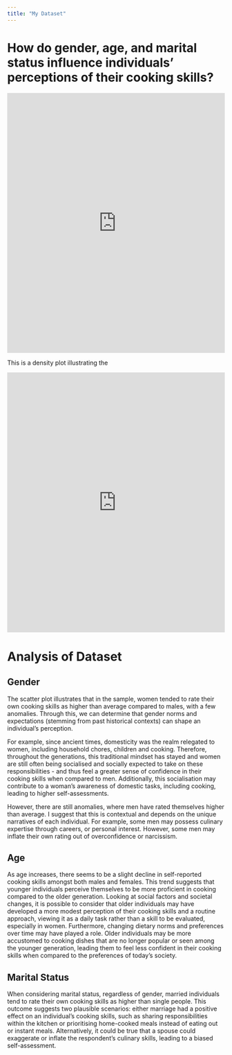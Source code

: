 ```yaml
---
title: "My Dataset"
---
```


# How do gender, age, and marital status influence individuals' perceptions of their cooking skills?

```{=html}
 <iframe height="600" width="100%" frameborder="no" src="https://choiyunyu.shinyapps.io/scattergraph/"> </iframe>
```

This is a density plot illustrating the 

```{=html}
 <iframe height="600" width="100%" frameborder="no" src="https://choiyunyu.shinyapps.io/density/"> </iframe>
```
# Analysis of Dataset

## Gender

The scatter plot illustrates that in the sample, women tended to rate their own cooking skills as higher than average compared to males, with a few anomalies. Through this, we can determine that gender norms and expectations (stemming from past historical contexts) can shape an individual’s perception. 

For example, since ancient times, domesticity was the realm relegated to women, including household chores, children and cooking. Therefore, throughout the generations, this traditional mindset has stayed and women are still often being socialised and socially expected to take on these responsibilities - and thus feel a greater sense of confidence in their cooking skills when compared to men. Additionally, this socialisation may contribute to a woman’s awareness of domestic tasks, including cooking, leading to higher self-assessments. 

However, there are still anomalies, where men have rated themselves higher than average. I suggest that this is contextual and depends on the unique narratives of each individual. For example, some men may possess culinary expertise through careers, or personal interest. However, some men may inflate their own rating out of overconfidence or narcissism. 

## Age

As age increases, there seems to be a slight decline in self-reported cooking skills amongst both males and females. This trend suggests that younger individuals perceive themselves to be more proficient in cooking compared to the older generation. Looking at social factors and societal changes, it is possible to consider that older individuals may have developed a more modest perception of their cooking skills and a routine approach, viewing it as a daily task rather than a skill to be evaluated, especially in women. Furthermore, changing dietary norms and preferences over time may have played a role. Older individuals may be more accustomed to cooking dishes that are no longer popular or seen among the younger generation, leading them to feel less confident in their cooking skills when compared to the preferences of today’s society.

## Marital Status

When considering marital status, regardless of gender, married individuals tend to rate their own cooking skills as higher than single people. This outcome suggests two plausible scenarios: either marriage had a positive effect on an individual’s cooking skills, such as sharing responsibilities within the kitchen or prioritising home-cooked meals instead of eating out or instant meals. Alternatively, it could be true that a spouse could exaggerate or inflate the respondent’s culinary skills, leading to a biased self-assessment.
